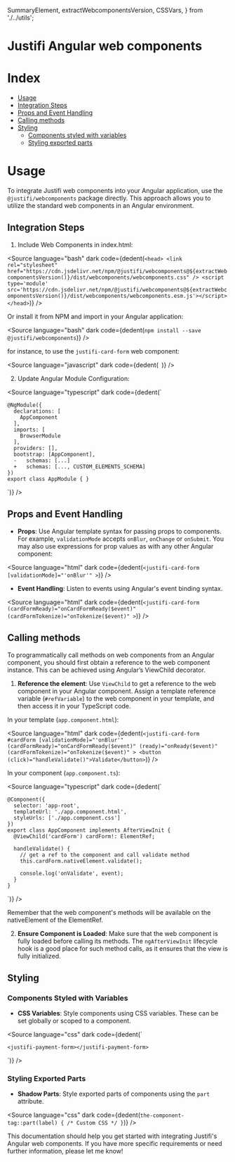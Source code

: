   SummaryElement,
  extractWebcomponentsVersion,
  CSSVars,
} from './../utils';

<Meta title="Frameworks/Angular" />

# Justifi Angular web components

# Index

- [Usage](#usage)
- [Integration Steps](#integration-steps)
- [Props and Event Handling](#props-and-event-handling)
- [Calling methods](#calling-methods)
- [Styling](#styling)
  - [Components styled with variables](#components-styled-with-variables)
  - [Styling exported parts](#styling-exported-parts)

# Usage

To integrate Justifi web components into your Angular application, use the `@justifi/webcomponents` package directly. This approach allows you to utilize the standard web components in an Angular environment.

## Integration Steps

1. Include Web Components in index.html:

<Source
  language="bash"
  dark
  code={dedent(`
    <head>
      <link rel="stylesheet"
        href="https://cdn.jsdelivr.net/npm/@justifi/webcomponents@${extractWebcomponentsVersion()}/dist/webcomponents/webcomponents.css" />
      <script type='module'
        src='https://cdn.jsdelivr.net/npm/@justifi/webcomponents@${extractWebcomponentsVersion()}/dist/webcomponents/webcomponents.esm.js'></script>
    </head>
  `)}
/>

Or install it from NPM and import in your Angular application:

<Source
  language="bash"
  dark
  code={dedent(`
    npm install --save @justifi/webcomponents
  `)}
/>

for instance, to use the `justifi-card-form` web component:

<Source
  language="javascript"
  dark
  code={dedent(`
  `)}
/>

2. Update Angular Module Configuration:

<Source
  language="typescript"
  dark
  code={dedent(`

    @NgModule({
      declarations: [
        AppComponent
      ],
      imports: [
        BrowserModule
      ],
      providers: [],
      bootstrap: [AppComponent],
      -   schemas: [...]
      +   schemas: [..., CUSTOM_ELEMENTS_SCHEMA]
    })
    export class AppModule { }

`)}
/>

## Props and Event Handling

- **Props**: Use Angular template syntax for passing props to components. For example, `validationMode` accepts `onBlur`, `onChange` or `onSubmit`. You may also use expressions for prop values as with any other Angular component:

<Source
  language="html"
  dark
  code={dedent(`
    <justifi-card-form
      [validationMode]="'onBlur'"
    >
  `)}
/>

- **Event Handling**: Listen to events using Angular's event binding syntax.

<Source
  language="html"
  dark
  code={dedent(`
    <justifi-card-form
      (cardFormReady)="onCardFormReady($event)"
      (cardFormTokenize)="onTokenize($event)"
    >
  `)}
/>

## Calling methods

To programmatically call methods on web components from an Angular component, you should first obtain a reference to the web component instance. This can be achieved using Angular’s ViewChild decorator.

1. **Reference the element**: Use `ViewChild` to get a reference to the web component in your Angular component. Assign a template reference variable (`#refVariable`) to the web component in your template, and then access it in your TypeScript code.

In your template (`app.component.html`):

<Source
  language="html"
  dark
  code={dedent(`
    <justifi-card-form
      #cardForm
      [validationMode]="'onBlur'"
      (cardFormReady)="onCardFormReady($event)"
      (ready)="onReady($event)"
      (cardFormTokenize)="onTokenize($event)"
    >
    <button (click)="handleValidate()">Validate</button>
`)}
/>

In your component (`app.component.ts`):

<Source
  language="typescript"
  dark
  code={dedent(`

    @Component({
      selector: 'app-root',
      templateUrl: './app.component.html',
      styleUrls: ['./app.component.css']
    })
    export class AppComponent implements AfterViewInit {
      @ViewChild('cardForm') cardForm!: ElementRef;

      handleValidate() {
        // get a ref to the component and call validate method
        this.cardForm.nativeElement.validate();

        console.log('onValidate', event);
      }
    }

`)}
/>

Remember that the web component's methods will be available on the nativeElement of the ElementRef.

2. **Ensure Component is Loaded**: Make sure that the web component is fully loaded before calling its methods. The `ngAfterViewInit` lifecycle hook is a good place for such method calls, as it ensures that the view is fully initialized.

## Styling

### Components Styled with Variables

- **CSS Variables**: Style components using CSS variables. These can be set globally or scoped to a component.

<Source
  language="css"
  dark
  code={dedent(`
    <style>
      :root {
        --jfi-variable: 'override value';
      }
    </style>

    <justifi-payment-form></justifi-payment-form>

`)}
/>

<SummaryElement title="See full list of CSS variables available">
  <CSSVars />
</SummaryElement>

### Styling Exported Parts

- **Shadow Parts**: Style exported parts of components using the `part` attribute.

<Source
  language="css"
  dark
  code={dedent(`
    the-component-tag::part(label) {
      /* Custom CSS */
    }
`)}
/>

This documentation should help you get started with integrating Justifi's Angular web components. If you have more specific requirements or need further information, please let me know!
